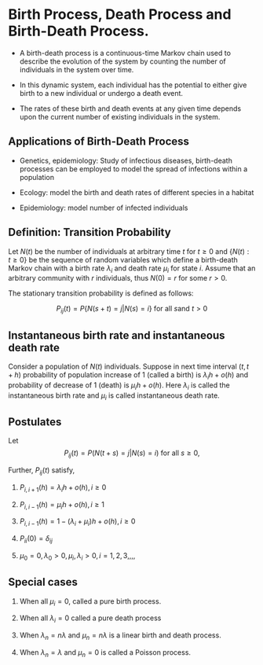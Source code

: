 # Birth Process, Death Process and Birth-Death Process.

- A birth-death process is a continuous-time Markov chain used to describe the evolution of the system by counting the number of individuals in the system over time. 

- In this dynamic system, each individual has the potential to either give birth to a new individual or undergo a death event. 

- The rates of these birth and death events at any given time depends upon the current number of existing individuals in the system.

## Applications of Birth-Death Process

- Genetics, epidemiology: Study of infectious diseases, birth-death processes can be employed to model the spread of infections within a population

- Ecology:  model the birth and death rates of different species in a habitat

- Epidemiology: model number of infected individuals 

## Definition: Transition Probability

<!--https://www.sciencedirect.com/science/article/pii/S0895717711005541-->

Let $N(t)$ be the number of individuals at arbitrary time $t$ for $t \geq 0$ and $\{N(t): t \geq 0\}$ be the sequence of random variables which define a birth-death Markov chain with a birth rate $\lambda_i$ and death rate $\mu_i$ for state $i$. Assume that an arbitrary community with $r$ individuals, thus $N(0) = r$ for some $r > 0$.


The stationary transition probability is defined as follows:

$$P_{ij}(t) = P\{N(s+t) = j|N(s) = i\} \text{ for all } s \text{and } t>0$$

## Instantaneous birth rate and instantaneous death rate

Consider a population of $N(t)$ individuals. Suppose in next time interval $(t, t+h)$ probability of population increase of 1 (called a birth) is $\lambda_ih + o(h)$ and probability of decrease of 1 (death) is $\mu_ih + o(h)$. Here $\lambda_i$ is called the instantaneous birth rate and $\mu_i$ is called instantaneous death rate.


## Postulates

Let $$P_{ij}(t) = P(N(t+s) = j|N(s) = i)\text{ for all }s \geq 0,$$

Further, $P_{ij}(t)$ satisfy,

1. $P_{i, i+1}(h) = \lambda_ih + o(h), i \geq 0$

2. $P_{i, i-1}(h) = \mu_ih + o(h), i \geq 1$

3. $P_{i, i-1}(h) = 1- (\lambda_i + \mu_i)h + o(h), i \geq 0$

4. $P_{ii}(0) = \delta_{ij}$

5. $\mu_0 = 0, \lambda_0 > 0, \mu_i, \lambda_i > 0, i=1, 2, 3,,,,$

## Special cases

1. When all $\mu_i = 0$, called a pure birth process.

2. When all $\lambda_i = 0$ called a pure death process

3. When $\lambda_n = n\lambda$ and $\mu_n = n\lambda$ is a linear birth and death process.

4. When $\lambda_n = \lambda$ and $\mu_n = 0$ is called a Poisson process.
